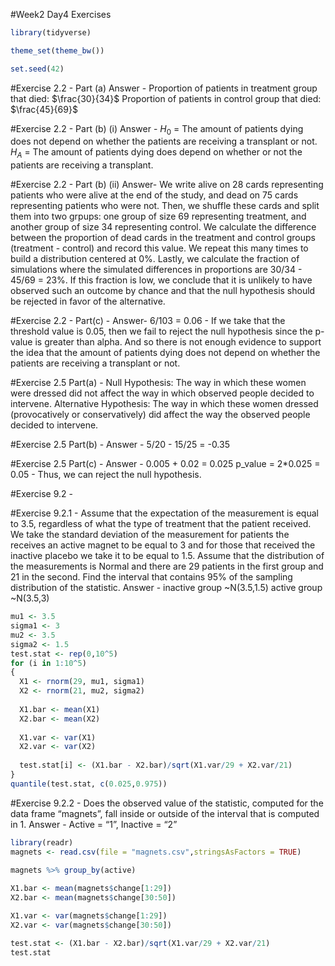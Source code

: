 #Week2 Day4 Exercises
```r
library(tidyverse)

theme_set(theme_bw())

set.seed(42)
```
#Exercise 2.2 - Part (a)
Answer - Proportion of patients in treatment group that died: $\frac{30}{34}$
         Proportion of patients in control group that died: $\frac{45}{69}$

#Exercise 2.2 - Part (b) (i)
Answer - 
$H_{0}$ = The amount of patients dying does not depend on whether the patients are receiving a transplant or not.
$H_{A}$ = The amount of patients dying does depend on whether or not the patients are receiving a transplant.

#Exercise 2.2 - Part (b) (ii)
Answer- 
We write alive on 28 cards representing patients who were alive at the end of the study, and dead on 75 cards representing patients who were not. Then, we shuffle these cards and split them into two grpups: one group of size 69 representing treatment, and another group of size 34 representing control. We calculate the difference between the proportion of dead cards in the treatment and control groups (treatment - control) and record this value. We repeat this many times to build a distribution centered at 0%. Lastly, we calculate the fraction of simulations where the simulated differences in proportions are  30/34 - 45/69 = 23%. If this fraction is low, we conclude that it is unlikely to have observed such an outcome by chance and that the null hypothesis should be rejected in favor of the alternative. 

#Exercise 2.2 - Part(c) - 
Answer- 6/103 = 0.06 
- If we take that the threshold value is 0.05, then we fail to reject the null hypothesis since the p-value is greater than alpha. And so there is not enough evidence to support the idea that the amount of patients dying does not depend on whether the patients are receiving a transplant or not. 

#Exercise 2.5 Part(a) - 
Null Hypothesis: The way in which these women were dressed did not affect the way in which observed people decided to intervene. 
Alternative Hypothesis: The way in which these women dressed (provocatively or conservatively) did affect the way the observed people decided to intervene.

#Exercise 2.5 Part(b) - 
Answer - 
5/20 - 15/25 = -0.35

#Exercise 2.5 Part(c) - 
Answer - 
0.005 + 0.02 = 0.025 
p_value = 2*0.025 = 0.05 - Thus, we can reject the null hypothesis. 

#Exercise 9.2 - 

#Exercise 9.2.1 - Assume that the expectation of the measurement is equal to 3.5, regardless of what the type of treatment that the patient received. We take the standard deviation of the measurement for patients the receives an active magnet to be equal to 3 and for those that received the inactive placebo we take it to be equal to 1.5. Assume that the distribution of the measurements is Normal and there are 29 patients in the first group and 21 in the second. Find the interval that contains 95% of the sampling distribution of the statistic.
Answer - 
inactive group ~N(3.5,1.5)
active group ~N(3.5,3)
```r
mu1 <- 3.5
sigma1 <- 3
mu2 <- 3.5
sigma2 <- 1.5
test.stat <- rep(0,10^5)
for (i in 1:10^5)
{
  X1 <- rnorm(29, mu1, sigma1)
  X2 <- rnorm(21, mu2, sigma2)
  
  X1.bar <- mean(X1)
  X2.bar <- mean(X2)
  
  X1.var <- var(X1)
  X2.var <- var(X2)
  
  test.stat[i] <- (X1.bar - X2.bar)/sqrt(X1.var/29 + X2.var/21)
}
quantile(test.stat, c(0.025,0.975))
```

#Exercise 9.2.2 - Does the observed value of the statistic, computed for the data frame "magnets", fall inside or outside of the interval that is computed in 1.
Answer - Active = "1", Inactive = "2"
```r
library(readr)
magnets <- read.csv(file = "magnets.csv",stringsAsFactors = TRUE)
  
magnets %>% group_by(active)

X1.bar <- mean(magnets$change[1:29])
X2.bar <- mean(magnets$change[30:50])

X1.var <- var(magnets$change[1:29])
X2.var <- var(magnets$change[30:50])

test.stat <- (X1.bar - X2.bar)/sqrt(X1.var/29 + X2.var/21)
test.stat
```